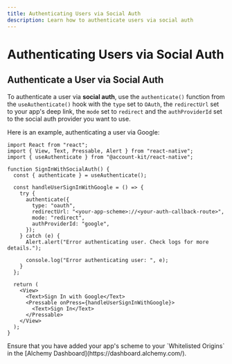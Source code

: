 ```yaml
---
title: Authenticating Users via Social Auth
description: Learn how to authenticate users via social auth
---
```



# Authenticating Users via Social Auth

<Snippet />

## Authenticate a User via Social Auth

To authenticate a user via **social auth**, use the `authenticate()` function from the `useAuthenticate()` hook with the `type` set to `OAuth`, the `redirectUrl` set to your app's deep link, the `mode` set to `redirect` and the `authProviderId` set to the social auth provider you want to use.

Here is an example, authenticating a user via Google:

```tsx twoslash example.tsx
import React from "react";
import { View, Text, Pressable, Alert } from "react-native";
import { useAuthenticate } from "@account-kit/react-native";

function SignInWithSocialAuth() {
  const { authenticate } = useAuthenticate();

  const handleUserSignInWithGoogle = () => {
    try {
      authenticate({
        type: "oauth",
        redirectUrl: "<your-app-scheme>://<your-auth-callback-route>",
        mode: "redirect",
        authProviderId: "google",
      });
    } catch (e) {
      Alert.alert("Error authenticating user. Check logs for more details.");

      console.log("Error authenticating user: ", e);
    }
  };

  return (
    <View>
      <Text>Sign In with Google</Text>
      <Pressable onPress={handleUserSignInWithGoogle}>
        <Text>Sign In</Text>
      </Pressable>
    </View>
  );
}
```

<Tip>
  Ensure that you have added your app's scheme to your `Whitelisted Origins` in
  the [Alchemy Dashboard](https://dashboard.alchemy.com/).
</Tip>
